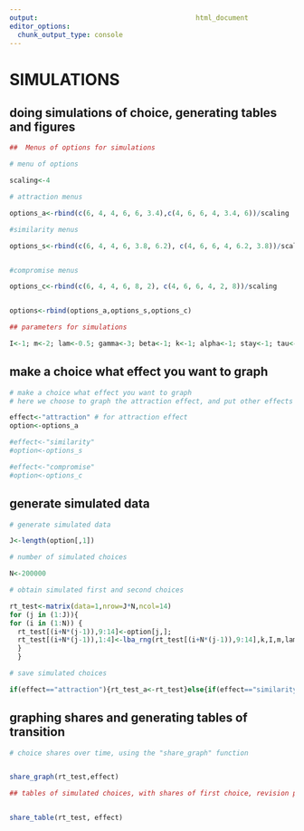 ```yaml
---
output:                                       html_document
editor_options:
  chunk_output_type: console
---
```



# SIMULATIONS

## doing simulations of choice, generating tables and figures

```r
##  Menus of options for simulations

# menu of options

scaling<-4

# attraction menus

options_a<-rbind(c(6, 4, 4, 6, 6, 3.4),c(4, 6, 6, 4, 3.4, 6))/scaling

#similarity menus

options_s<-rbind(c(6, 4, 4, 6, 3.8, 6.2), c(4, 6, 6, 4, 6.2, 3.8))/scaling


#compromise menus

options_c<-rbind(c(6, 4, 4, 6, 8, 2), c(4, 6, 6, 4, 2, 8))/scaling


options<-rbind(options_a,options_s,options_c)

## parameters for simulations

I<-1; m<-2; lam<-0.5; gamma<-3; beta<-1; k<-1; alpha<-1; stay<-1; tau<-0.1;
```

## make a choice what effect you want to graph

```r
# make a choice what effect you want to graph
# here we choose to graph the attraction effect, and put other effects under comments

effect<-"attraction" # for attraction effect
option<-options_a

#effect<-"similarity"
#option<-options_s

#effect<-"compromise"
#option<-options_c
```

## generate simulated data

```r
# generate simulated data

J<-length(option[,1])

# number of simulated choices

N<-200000

# obtain simulated first and second choices

rt_test<-matrix(data=1,nrow=J*N,ncol=14)
for (j in (1:J)){
for (i in (1:N)) {
  rt_test[(i+N*(j-1)),9:14]<-option[j,];
  rt_test[(i+N*(j-1)),1:4]<-lba_rng(rt_test[(i+N*(j-1)),9:14],k,I,m,lam,gamma,beta,stay,tau,alpha)
  }
  }

# save simulated choices

if(effect=="attraction"){rt_test_a<-rt_test}else{if(effect=="similarity"){rt_test_s<-rt_test}else{{rt_test_c<-rt_test}}}
```

## graphing shares and generating tables of transition

```r
# choice shares over time, using the "share_graph" function


share_graph(rt_test,effect)

## tables of simulated choices, with shares of first choice, revision pattern, and shares after revision, using share_table function


share_table(rt_test, effect)

```

